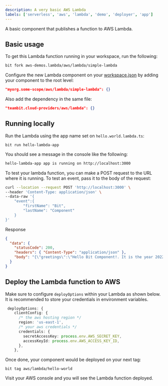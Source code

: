 ```yaml
---
description: A very basic AWS Lambda
labels: ['serverless', 'aws', 'lambda', 'demo', 'deployer', 'app']
---
```


A basic component that publishes a function to AWS Lambda.

## Basic usage

To get this Lambda function running in your workspace, run the following:

```sh
bit fork aws-demos.lambda/aws/lambda/simple-lambda
```

Configure the new Lambda component on your [workspace.json](https://bit.dev/teambit/workspace/content/workspace-configuration/~compositions) by adding your component to the root level:

```json
"myorg.some-scope/aws/lambda/simple-lambda": {}
```

Also add the dependency in the same file:

```json
"teambit.cloud-providers/aws/lambda": {}
```

## Running locally

Run the Lambda using the app name set on `hello.world.lambda.ts`:

```
bit run hello-lambda-app
```

You should see a message in the console like the following:

```sh
hello-lambda-app app is running on http://localhost:3000
```

To test your lambda function, you can make a POST request to the URL where it is running.
To test an event, pass it to the body of the request:

```sh
curl --location --request POST 'http://localhost:3000' \
--header 'Content-Type: application/json' \
--data-raw '{
    "event":{
        "firstName": "Bit",
        "lastName": "Component"
    }
}'
```

Response

```json
{
  "data": {
    "statusCode": 200,
    "headers": { "Content-Type": "application/json" },
    "body": "{\"greetings\":\"Hello Bit Component!. It is the year 2022\"}"
  }
}
```

## Deploy the Lambda function to AWS

Make sure to configure `deployOptions` within your Lambda as shown below. It is recommended to store your credentials in environment variables.

```ts
 deployOptions: {
    clientConfig: {
      /* the aws hosting region */
      region: 'us-east-1',
      /* your aws credentials */
      credentials: {
        secretAccessKey: process.env.AWS_SECRET_KEY,
        accessKeyId: process.env.AWS_ACCESS_KEY_ID,
      },
    },
```

Once done, your component would be deployed on your next tag:

```
bit tag aws/lambda/hello-world
```

Visit your AWS console and you will see the Lambda function deployed.
